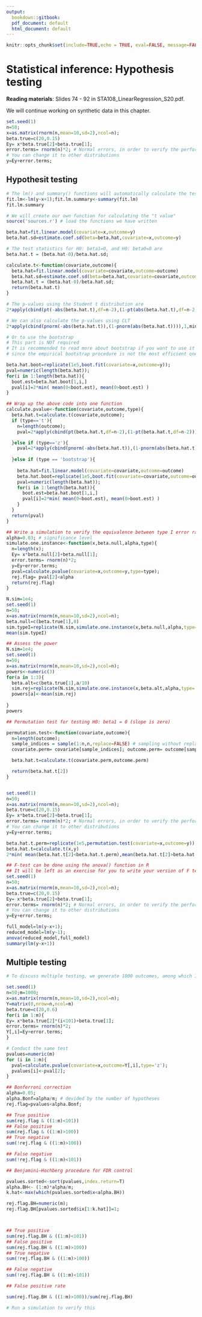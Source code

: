 ```yaml
---
output:
  bookdown::gitbook:
  pdf_document: default
  html_document: default
---
```


```r
knitr::opts_chunk$set(include=TRUE,echo = TRUE, eval=FALSE, message=FALSE,warning=FALSE,cache=TRUE)
```

# Statistical inference: Hypothesis testing {#ch:test}



<b>Reading materials</b>: Slides 74 - 92 in STA108_LinearRegression_S20.pdf.

We will continue working on synthetic data in this chapter. 

```r
set.seed(1)
n=50;
x=as.matrix(rnorm(n,mean=10,sd=2),ncol=n);
beta.true=c(20,0.15)
Ey= x*beta.true[2]+beta.true[1];
error.terms= rnorm(n)*2; # Normal errors, in order to verify the performance of the t-test 
# You can change it to other distributions 
y=Ey+error.terms;
```

## Hypothesit testing 

```r
# The lm() and summary() functions will automatically calculate the test statistics and p-values for you 
fit.lm<-lm(y~x+1);fit.lm.summary<-summary(fit.lm)
fit.lm.summary
```

```r
# We will create our own function for calculating the "t value"
source('sources.r') # load the functions we have written 

beta.hat=fit.linear.model(covariate=x,outcome=y)
beta.hat.sd=estimate.coef.sd(beta=beta.hat,covariate=x,outcome=y)

# The test statistics for H0: beta1=0, and H0: beta0=0 are 
beta.hat.t = (beta.hat-0)/beta.hat.sd;

calculate.t<-function(covariate,outcome){
  beta.hat=fit.linear.model(covariate=covariate,outcome=outcome)
  beta.hat.sd=estimate.coef.sd(beta=beta.hat,covariate=covariate,outcome=outcome)
  beta.hat.t = (beta.hat-0)/beta.hat.sd;
  return(beta.hat.t)
}

# The p-values using the Student t distribution are 
2*apply(cbind(pt(-abs(beta.hat.t),df=n-2),(1-pt(abs(beta.hat.t),df=n-2))),1,min)

# We can also calculate the p-values using CLT
2*apply(cbind(pnorm(-abs(beta.hat.t)),(1-pnorm(abs(beta.hat.t)))),1,min)

# Or to use the bootstrap 
# This part is NOT required
# It is recommended to read more about bootstrap if you want to use it for hypothesis testing
# since the empirical bootstrap procedure is not the most efficient one for this purpose 

beta.hat.boot=replicate(1e5,boot.fit(covariate=x,outcome=y));
pval=numeric(length(beta.hat));
for(i in 1:length(beta.hat)){
  boot.est=beta.hat.boot[1,i,]
  pval[i]=2*min( mean(0<boot.est), mean(0>boot.est) )
}

## Wrap up the above code into one function
calculate.pvalue<-function(covariate,outcome,type){
  beta.hat.t=calculate.t(covariate,outcome);
  if (type=='t'){
    n=length(outcome);
    pval=2*apply(cbind(pt(beta.hat.t,df=n-2),(1-pt(beta.hat.t,df=n-2))),1,min);

  }else if (type=='z'){
    pval=2*apply(cbind(pnorm(-abs(beta.hat.t)),(1-pnorm(abs(beta.hat.t)))),1,min);
    
  }else if (type == 'bootstrap'){
    
    beta.hat=fit.linear.model(covariate=covariate,outcome=outcome)
    beta.hat.boot=replicate(1e5,boot.fit(covariate=covariate,outcome=outcome));
    pval=numeric(length(beta.hat));
    for(i in 1:length(beta.hat)){
      boot.est=beta.hat.boot[1,i,]
      pval[i]=2*min( mean(0<boot.est), mean(0>boot.est) )
    }
  }
  return(pval)
}

```

```r
## Write a simulation to verify the equivalence between type I error rate and significance level, under the null H0: beta1=0 (slope is zero)
alpha=0.03; # significance level 
simulate.one.instance<-function(x,beta.null,alpha,type){
  n=length(x);
  Ey= x*beta.null[2]+beta.null[1];
  error.terms= rnorm(n)*2;
  y=Ey+error.terms;
  pval=calculate.pvalue(covariate=x,outcome=y,type=type);
  rej.flag= pval[2]<alpha
  return(rej.flag)
}

N.sim=1e4;
set.seed(1)
n=50;
x=as.matrix(rnorm(n,mean=10,sd=2),ncol=n);
beta.null=c(beta.true[1],0)
sim.typeI=replicate(N.sim,simulate.one.instance(x,beta.null,alpha,type='t'));
mean(sim.typeI)

```

```r
## Assess the power 
N.sim=1e4;
set.seed(1)
n=50;
x=as.matrix(rnorm(n,mean=10,sd=2),ncol=n);
powers<-numeric(3)
for(a in 1:3){
  beta.alt=c(beta.true[1],a/10)
  sim.rej=replicate(N.sim,simulate.one.instance(x,beta.alt,alpha,type='t'));
  powers[a]<-mean(sim.rej)
  
}
powers
```
```r
## Permutation test for testing H0: beta1 = 0 (slope is zero)

permutation.test<-function(covariate,outcome){
  n=length(outcome);
  sample_indices = sample(1:n,n,replace=FALSE) # sampling without replacement
  covariate.perm= covariate[sample_indices]; outcome.perm= outcome[sample_indices];

  beta.hat.t=calculate.t(covariate.perm,outcome.perm)

  return(beta.hat.t[2])
}


set.seed(1)
n=50;
x=as.matrix(rnorm(n,mean=10,sd=2),ncol=n);
beta.true=c(20,0.15)
Ey= x*beta.true[2]+beta.true[1];
error.terms= rnorm(n)*2; # Normal errors, in order to verify the performance of the t-test 
# You can change it to other distributions 
y=Ey+error.terms;

beta.hat.t.perm=replicate(1e5,permutation.test(covariate=x,outcome=y));
beta.hat.t=calculate.t(x,y)
2*min( mean(beta.hat.t[2]<beta.hat.t.perm),mean(beta.hat.t[2]>beta.hat.t.perm))

```


```r

## F-test can be done using the anova() function in R
## It will be left as an exercise for you to write your version of F test
set.seed(1)
n=50;
x=as.matrix(rnorm(n,mean=10,sd=2),ncol=n);
beta.true=c(20,0.15)
Ey= x*beta.true[2]+beta.true[1];
error.terms= rnorm(n)*2; # Normal errors, in order to verify the performance of the t-test 
# You can change it to other distributions 
y=Ey+error.terms;

full_model=lm(y~x+1);
reduced_model=lm(y~1);
anova(reduced_model,full_model)
summary(lm(y~x+1))
```


## Multiple testing



```r
# To discuss multiple testing, we generate 1000 outcomes, among which 100 are truly associated with the covariate 

set.seed(1)
n=50;m=1000;
x=as.matrix(rnorm(n,mean=10,sd=2),ncol=n);
Y=matrix(0,nrow=n,ncol=m)
beta.true=c(20,0.6)
for(i in 1:m){
Ey= x*beta.true[2]*(i<101)+beta.true[1];
error.terms= rnorm(n)*2;  
Y[,i]=Ey+error.terms;
}

# Conduct the same test 
pvalues=numeric(m)
for (i in 1:m){
  pval=calculate.pvalue(covariate=x,outcome=Y[,i],type='z');
  pvalues[i]<-pval[2];
}
```


```r
## Bonferroni correction 
alpha=0.05;
alpha.Bonf=alpha/m; # devided by the number of hypotheses
rej.flag=pvalues<alpha.Bonf;

## True positive
sum(rej.flag & ((1:m)<101))
## False positive 
sum(rej.flag & ((1:m)>100))
## True negative
sum(!rej.flag & ((1:m)>100))

## False negative
sum(!rej.flag & ((1:m)<101))

```



```r
## Benjamini–Hochberg procedure for FDR control 

pvalues.sorted<-sort(pvalues,index.return=T)
alpha.BH<- (1:m)*alpha/m;
k.hat<-max(which(pvalues.sorted$x<alpha.BH))

rej.flag.BH=numeric(m);
rej.flag.BH[pvalues.sorted$ix[1:k.hat]]=1;



## True positive
sum(rej.flag.BH & ((1:m)<101))
## False positive 
sum(rej.flag.BH & ((1:m)>100))
## True negative
sum(!rej.flag.BH & ((1:m)>100))

## False negative
sum(!rej.flag.BH & ((1:m)<101))

## False positive rate

sum(rej.flag.BH & ((1:m)>100))/sum(rej.flag.BH)

# Run a simulation to verify this
```



